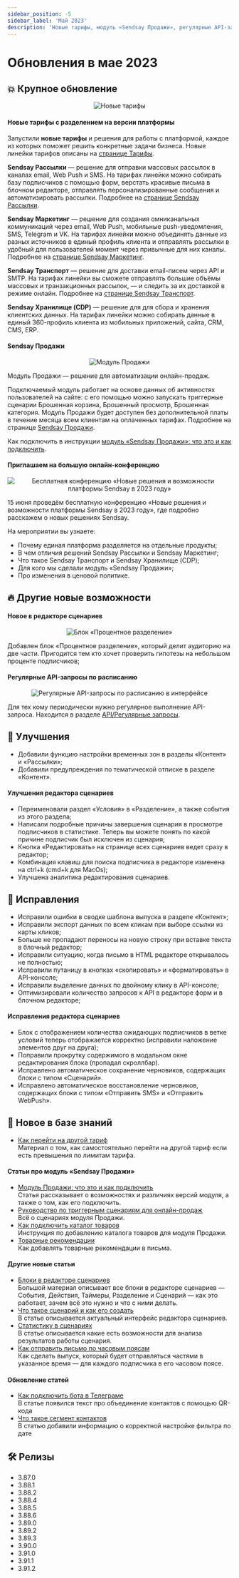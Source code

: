 ```yaml
---
sidebar_position: -5
sidebar_label: 'Май 2023'
description: 'Новые тарифы, модуль «Sendsay Продажи», регулярные API-запросы по расписанию, обновления в редакторе сценариев, другие улучшения и исправления'
---
```



# Обновления в мае 2023

## 💥 Крупное обновление

<p align="center">
  <img src={newPlans} alt="Новые тарифы" />
</p>

#### **Новые тарифы с разделением на версии платформы**

Запустили **новые тарифы** и решения для работы с платформой, каждое из которых поможет решить конкретные задачи бизнеса. Новые линейки тарифов описаны на [странице Тарифы](https://sendsay.ru/rates).

**Sendsay Рассылки** — решение для отправки массовых рассылок в каналах email, Web Push и SMS. На тарифах линейки можно собирать базу подписчиков с помощью форм, верстать красивые письма в блочном редакторе, отправлять персонализированные сообщения и автоматизировать рассылки. Подробнее на [странице Sendsay Рассылки](https://sendsay.ru/solutions/mailings).

**Sendsay Маркетинг** — решение для создания омниканальных коммуникаций через email, Web Push, мобильные push-уведомления, SMS, Telegram и VK. На тарифах линейки можно объединять данные из разных источников в единый профиль клиента и отправлять рассылки в удобный для пользователей момент через привычные для них каналы. Подробнее на [странице Sendsay Маркетинг](https://sendsay.ru/solutions/marketing).

**Sendsay Транспорт** — решение для доставки email-писем через API и SMTP. На тарифах линейки вы сможете отправлять большие объёмы массовых и транзакционных рассылок, — и следить за их доставкой в режиме онлайн. Подробнее на [странице Sendsay Транспорт](https://sendsay.ru/solutions/sendsay-transport).

**Sendsay Хранилище (CDP)** — решение для для сбора и хранения клиентских данных. На тарифах линейки можно собирать данные в единый 360-профиль клиента из мобильных приложений, сайта, CRM, CMS, ERP.

#### **Sendsay Продажи**

<p align="center">
  <img src={ecom} alt="Модуль Продажи" />
</p>

Модуль Продажи — решение для автоматизации онлайн-продаж.

Подключаемый модуль работает на основе данных об активностях пользователей на сайте: с его помощью можно запускать триггерные сценарии Брошенная корзина, Брошенный просмотр, Брошенная категория. Модуль Продажи будет доступен без дополнительной платы в течение месяца всем клиентам на оплаченных тарифах. Подробнее на странице [Sendsay Продажи](https://sendsay.ru/solutions/sales).

Как подключить в инструкции [модуль «Sendsay Продажи»: что это и как подключить](https://docs.sendsay.ru/ecom/how-to-connect-ecom/).

#### Приглашаем на большую онлайн-конференцию

<p align="center">
  <img
    src={conf}
    alt="Бесплатная конференцию «Новые решения и возможности платформы Sendsay в 2023 году»"
  />
</p>

15 июня проведём бесплатную конференцию «Новые решения и возможности платформы Sendsay в 2023 году», где подробно расскажем о новых решениях Sendsay.

На мероприятии вы узнаете:

- Почему единая платформа разделяется на отдельные продукты;
- В чем отличия решений Sendsay Рассылки и Sendsay Маркетинг;
- Что такое Sendsay Транспорт и Sendsay Хранилище (CDP);
- Для кого мы сделали модуль «Sendsay Продажи»;
- Про изменения в ценовой политике.

## 🔥 Другие новые возможности

#### Новое в редакторе сценариев

<p align="center">
  <img src={percentDivide} alt="Блок «Процентное разделение»" />
</p>

Добавлен блок «Процентное разделение», который делит аудиторию на две части. Пригодится тем кто хочет проверить гипотезы на небольшом проценте подписчиков;

#### Регулярные API-запросы по расписанию

<p align="center">
  <img src={apiCrons} alt="Регулярные API-запросы по расписанию в интерфейсе" />
</p>

Для тех кому периодически нужно регулярное выполнение API-запроса.
Находится в разделе [API/Регулярные запросы](https://app.sendsay.ru/api/regular-requests).

## 🚀 Улучшения

- Добавили функцию настройки временных зон в разделы «Контент» и «Рассылки»;
- Добавили предупреждения по тематической отписке в разделе «Контент».

#### Улучшения редактора сценариев

- Переименовали раздел «Условия» в «Разделение», а также события из этого раздела;
- Написали подробные причины завершения сценария в просмотре подписчиков в статистике. Теперь вы можете понять по какой причине подписчик был исключен из сценария;
- Кнопка «Редактировать» на странице всех сценариев ведет сразу в редактор;
- Комбинация клавиш для поиска подписчика в редакторе изменена на ctrl+k (cmd+k для MacOs);
- Улучшена аналитика редактирования сценариев.

## 🐛 Исправления

- Исправили ошибки в сводке шаблона выпуска в разделе «Контент»;
- Исправили экспорт данных по всем кликам при выборе ссылки из карты кликов;
- Больше не пропадают переносы на новую строку при вставке текста в блочный редактор;
- Исправили ситуацию, когда письмо в HTML редакторе открывалось не полностью;
- Исправили путаницу в кнопках «скопировать» и «форматировать» в API-консоле;
- Исправили выделение данных по двойному клику в API-консоле;
- Оптимизировали количество запросов к API в редакторе форм и в блочном редакторе;

#### Исправления редактора сценариев

- Блок с отображением количества ожидающих подписчиков в ветке условий теперь отображается корректно (исправили наложение элементов друг на друга);
- Поправили прокрутку содержимого в модальном окне редактирования блока (пропадал скроллбар).
- Исправлено автоматическое сохранение черновиков, содержащих блоки с типом «Сценарий».
- Исправлено автоматическое восстановление черновиков, содержащих блоки с типом «Отправить SMS» и «Отправить WebPush».

## 📖 Новое в базе знаний

- [Как перейти на другой тариф](https://docs.sendsay.ru/faq/change-billing-plan) <br/>
  Материал о том, как самостоятельно перейти на другой тариф если есть превышения по лимитам тарифа.

#### Статьи про модуль «Sendsay Продажи»

- [Модуль Продажи: что это и как подключить](https://docs.sendsay.ru/ecom/how-to-connect-ecom)<br/>
  Cтатья рассказывает о возможностях и различиях версий модуля, а также о том, как его подключить.
- [Руководство по триггерным сценариям для онлайн-продаж](https://docs.sendsay.ru/ecom/ecom-triggers)<br/>
  Всё о сценариях модуля Продажи.
- [Как подключить каталог товаров](https://docs.sendsay.ru/ecom/product-catalog)<br/>
  Инструкция по добавлению каталога товаров для модуля Продажи.
- [Товарные рекомендации](https://docs.sendsay.ru/ecom/product-recommendations)<br/>
  Как добавлять товарные рекомендации в письма.

#### Другие новые статьи

- [Блоки в редакторе сценариев](https://docs.sendsay.ru/automations/automation-with-workflows/workflow-blocks)<br/>
  Большой материал описывает все блоки в редакторе сценариев — События, Действия, Таймеры, Разделение и Сценарий — как это работает, зачем всё это нужно и что с ними делать.
- [Что такое сценарий и как его создать](https://docs.sendsay.ru/automations/automation-with-workflows/workflow-creation)<br/>
  В статье описывается актуальный интерфейс редактора сценариев.
- [Статистику в сценариях](https://docs.sendsay.ru/automations/automation-with-workflows/statistics)<br/>
  В статье описывается какие есть возможности для анализа результатов работы сценария.
- [Как отправить письмо по часовым поясам](https://docs.sendsay.ru/email-campaigns/create-your-campaign/send-by-time-zone)<br/>
  Как сделать выпуск, который будет отправляться частями в указанное время — для каждого подписчика в его часовом поясе.

#### Обновление статей

- [Как подключить бота в Телеграме](https://docs.sendsay.ru/other-channels/telegram/how-to-connect-a-bot#как-объединить-вкарточке-подписчика-email-иконтакт-втелеграме)<br/>
  В статье появился текст про объединение контактов с помощью QR-кода
- [Что такое сегмент контактов](https://docs.sendsay.ru/subscribers/lists-and-segments/what-is-segment#как-настроить-сегмент)<br/>
  В статью добавили информацию о корректной настройке фильтра по дате

## 🛠️ Релизы

- 3.87.0
- 3.88.1
- 3.88.2
- 3.88.4
- 3.88.5
- 3.88.6
- 3.89.0
- 3.89.2
- 3.89.3
- 3.90.0
- 3.91.0
- 3.91.1
- 3.91.2
